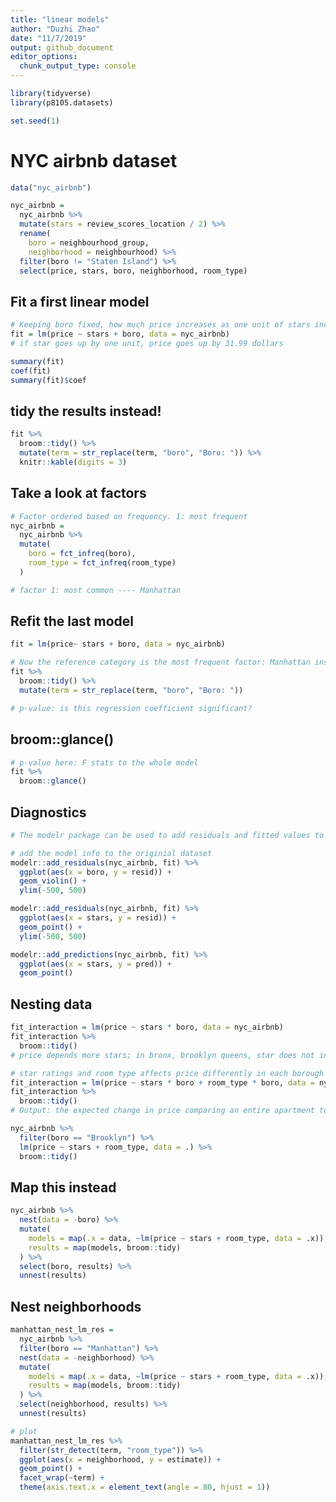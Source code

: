 ```yaml
---
title: "linear models"
author: "Duzhi Zhao"
date: "11/7/2019"
output: github_document
editor_options: 
  chunk_output_type: console
---
```


```r
library(tidyverse)
library(p8105.datasets)

set.seed(1)

```

# NYC airbnb dataset
```r
data("nyc_airbnb")

nyc_airbnb = 
  nyc_airbnb %>% 
  mutate(stars = review_scores_location / 2) %>% 
  rename(
    boro = neighbourhood_group,
    neighborhood = neighbourhood) %>% 
  filter(boro != "Staten Island") %>% 
  select(price, stars, boro, neighborhood, room_type)
```

## Fit a first linear model
```r
# Keeping boro fixed, how much price increases as one unit of stars increases
fit = lm(price ~ stars + boro, data = nyc_airbnb)
# if star goes up by one unit, price goes up by 31.99 dollars 

summary(fit)
coef(fit)
summary(fit)$coef
```

## tidy the results instead!
```r
fit %>% 
  broom::tidy() %>% 
  mutate(term = str_replace(term, "boro", "Boro: ")) %>% 
  knitr::kable(digits = 3)
```

## Take a look at factors
```r
# Factor ordered based on frequency. 1: most frequent
nyc_airbnb = 
  nyc_airbnb %>% 
  mutate(
    boro = fct_infreq(boro),
    room_type = fct_infreq(room_type)
  )

# factor 1: most common ---- Manhattan
```

## Refit the last model
```r
fit = lm(price~ stars + boro, data = nyc_airbnb)

# Now the reference category is the most frequent factor: Manhattan instead of Bronx
fit %>% 
  broom::tidy() %>% 
  mutate(term = str_replace(term, "boro", "Boro: "))

# p-value: is this regression coefficient significant?
```

## broom::glance()
```r
# p-value here: F stats to the whole model
fit %>% 
  broom::glance()
```

## Diagnostics
```r
# The modelr package can be used to add residuals and fitted values to a dataframe.

# add the model info to the originial dataset
modelr::add_residuals(nyc_airbnb, fit) %>% 
  ggplot(aes(x = boro, y = resid)) +
  geom_violin() + 
  ylim(-500, 500)

modelr::add_residuals(nyc_airbnb, fit) %>% 
  ggplot(aes(x = stars, y = resid)) +
  geom_point() + 
  ylim(-500, 500)

modelr::add_predictions(nyc_airbnb, fit) %>% 
  ggplot(aes(x = stars, y = pred)) +
  geom_point()
```

## Nesting data
```r
fit_interaction = lm(price ~ stars * boro, data = nyc_airbnb)
fit_interaction %>% 
  broom::tidy()
# price depends more stars; in bronx, brooklyn queens, star does not influence price much

# star ratings and room type affects price differently in each borough
fit_interaction = lm(price ~ stars * boro + room_type * boro, data = nyc_airbnb)
fit_interaction %>% 
  broom::tidy()
# Output: the expected change in price comparing an entire apartment to a private room in Queens, for example, involves the main effect of room type and the Queens / private room interaction
```

```r
nyc_airbnb %>% 
  filter(boro == "Brooklyn") %>% 
  lm(price ~ stars + room_type, data = .) %>% 
  broom::tidy()
```

## Map this instead
```r
nyc_airbnb %>% 
  nest(data = -boro) %>% 
  mutate(
    models = map(.x = data, ~lm(price ~ stars + room_type, data = .x)),
    results = map(models, broom::tidy)
  ) %>% 
  select(boro, results) %>% 
  unnest(results)
```

## Nest neighborhoods
```r
manhattan_nest_lm_res =
  nyc_airbnb %>% 
  filter(boro == "Manhattan") %>% 
  nest(data = -neighborhood) %>% 
  mutate(
    models = map(.x = data, ~lm(price ~ stars + room_type, data = .x)),
    results = map(models, broom::tidy)
  ) %>% 
  select(neighborhood, results) %>% 
  unnest(results)

# plot
manhattan_nest_lm_res %>% 
  filter(str_detect(term, "room_type")) %>% 
  ggplot(aes(x = neighborhood, y = estimate)) + 
  geom_point() + 
  facet_wrap(~term) + 
  theme(axis.text.x = element_text(angle = 80, hjust = 1))
```


